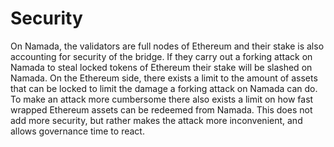 # Security

On Namada, the validators are full nodes of Ethereum and their stake is also
accounting for security of the bridge. If they carry out a forking attack
on Namada to steal locked tokens of Ethereum their stake will be slashed on Namada.
On the Ethereum side, there exists a limit to the amount of assets that can be
locked to limit the damage a forking attack on Namada can do. To make an attack
more cumbersome there also exists a limit on how fast wrapped Ethereum assets can
be redeemed from Namada. This does not add more security, but rather makes the 
attack more inconvenient, and allows governance time to react.
